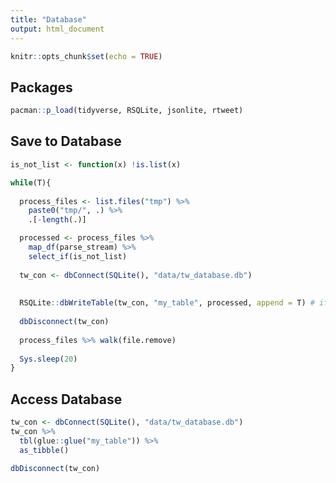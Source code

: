 ```yaml
---
title: "Database"
output: html_document
---
```


```r
knitr::opts_chunk$set(echo = TRUE)
```


## Packages

```r
pacman::p_load(tidyverse, RSQLite, jsonlite, rtweet)
```


## Save to Database

```r
is_not_list <- function(x) !is.list(x)

while(T){
  
  process_files <- list.files("tmp") %>% 
    paste0("tmp/", .) %>%
    .[-length(.)]

  processed <- process_files %>%
    map_df(parse_stream) %>% 
    select_if(is_not_list)
  
  tw_con <- dbConnect(SQLite(), "data/tw_database.db") 
  
  
  RSQLite::dbWriteTable(tw_con, "my_table", processed, append = T) # if you want to initalize a new table remove append = T
  
  dbDisconnect(tw_con)
  
  process_files %>% walk(file.remove)
  
  Sys.sleep(20)
}
```


## Access Database 

```r
tw_con <- dbConnect(SQLite(), "data/tw_database.db") 
tw_con %>% 
  tbl(glue::glue("my_table")) %>% 
  as_tibble() 

dbDisconnect(tw_con)
```

